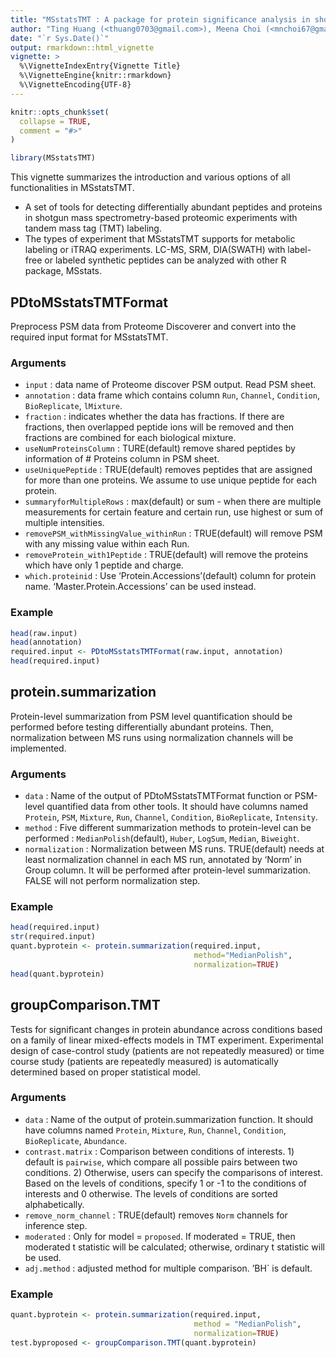 ```yaml
---
title: "MSstatsTMT : A package for protein significance analysis in shotgun mass spectrometry-based proteomic experiments with tandem mass tag (TMT) labeling"
author: "Ting Huang (<thuang0703@gmail.com>), Meena Choi (<mnchoi67@gmail.com>), Sicheng Hao (<hao.sic@husky.neu.edu>)"
date: "`r Sys.Date()`"
output: rmarkdown::html_vignette
vignette: >
  %\VignetteIndexEntry{Vignette Title}
  %\VignetteEngine{knitr::rmarkdown}
  %\VignetteEncoding{UTF-8}
---
```


```r
knitr::opts_chunk$set(
  collapse = TRUE,
  comment = "#>"
)
```

```r
library(MSstatsTMT)
```


This vignette summarizes the introduction and various options of all functionalities in MSstatsTMT. 

- A set of tools for detecting differentially abundant peptides and proteins in shotgun mass spectrometry-based proteomic experiments with tandem mass tag (TMT) labeling.
- 	The types of experiment that MSstatsTMT supports for metabolic labeling or iTRAQ experiments. LC-MS, SRM, DIA(SWATH) with label-free or labeled synthetic peptides can be analyzed with other R package, MSstats.


## PDtoMSstatsTMTFormat

Preprocess PSM data from Proteome Discoverer and convert into the required input format for MSstatsTMT.


### Arguments

* `input` : data name of Proteome discover PSM output. Read PSM sheet.
* `annotation` : data frame which contains column `Run`, `Channel`, `Condition`, `BioReplicate`, `lMixture`.
* `fraction` : indicates whether the data has fractions. If there are fractions, then overlapped peptide ions will be removed and then fractions are combined for each biological mixture.
* `useNumProteinsColumn` : TURE(default) remove shared peptides by information of # Proteins column in PSM sheet.
* `useUniquePeptide` : TRUE(default) removes peptides that are assigned for more than one proteins. We assume to use unique peptide for each protein.
* `summaryforMultipleRows` : max(default) or sum - when there are multiple measurements for certain feature and certain run, use highest or sum of multiple intensities.
* `removePSM_withMissingValue_withinRun` : TRUE(default) will remove PSM with any missing value within each Run.
* `removeProtein_with1Peptide` : TRUE(default) will remove the proteins which have only 1 peptide and charge.
* `which.proteinid` : Use 'Protein.Accessions'(default) column for protein name. 'Master.Protein.Accessions' can be used instead.


### Example
```r
head(raw.input)
head(annotation)
required.input <- PDtoMSstatsTMTFormat(raw.input, annotation)
head(required.input)
```


## protein.summarization

Protein-level summarization from PSM level quantification should be performed before testing differentially abundant proteins.
Then, normalization between MS runs using normalization channels will be implemented.

### Arguments

* `data` : Name of the output of PDtoMSstatsTMTFormat function or PSM-level quantified data from other tools. It should have columns named `Protein`, `PSM`, `Mixture`, `Run`, `Channel`, `Condition`, `BioReplicate`, `Intensity`.
* `method` : Five different summarization methods to protein-level can be performed : `MedianPolish`(default), `Huber`, `LogSum`, `Median`, `Biweight`.
* `normalization` : Normalization between MS runs. TRUE(default) needs at least normalization channel in each MS run, annotated by 'Norm' in Group column. It will be performed after protein-level summarization. FALSE will not perform normalization step.


### Example
```r
head(required.input)
str(required.input)
quant.byprotein <- protein.summarization(required.input,
                                         method="MedianPolish",
                                         normalization=TRUE)
head(quant.byprotein)
```


## groupComparison.TMT

Tests for significant changes in protein abundance across conditions based on a family of linear mixed-effects models in TMT experiment. Experimental design of case-control study (patients are not repeatedly measured) or time course study (patients are repeatedly measured) is automatically determined based on proper statistical model.

### Arguments

* `data` : Name of the output of protein.summarization function. It should have columns named `Protein`, `Mixture`, `Run`, `Channel`, `Condition`, `BioReplicate`, `Abundance`.
* `contrast.matrix` : Comparison between conditions of interests. 1) default is `pairwise`, which compare all possible pairs between two conditions. 2) Otherwise, users can specify the comparisons of interest. Based on the levels of conditions, specify 1 or -1 to the conditions of interests and 0 otherwise. The levels of conditions are sorted alphabetically.
* `remove_norm_channel` : TRUE(default) removes `Norm` channels for inference step.
* `moderated` : Only for model = `proposed`. If moderated = TRUE, then moderated t statistic will be calculated; otherwise, ordinary t statistic will be used.
* `adj.method` : adjusted method for multiple comparison. 'BH` is default.


### Example
```r
quant.byprotein <- protein.summarization(required.input,
                                         method = "MedianPolish",
                                         normalization=TRUE)
test.byproposed <- groupComparison.TMT(quant.byprotein)
```
